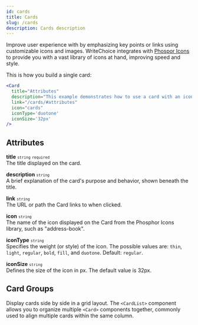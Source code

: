 ```yaml
---
id: cards
title: Cards
slug: /cards
description: Cards description
---
```


Improve user experience with by emphasizing key points or links using customizable icons and images. WriteChoice integrates with [Phospor Icons](https://phosphoricons.com/?q="") to provide you with a vast library of icons at hand, improving speed and style.

<Card 
  title="Attributes"
  description="This example demonstrates how to use a card with an icon and a link. Clicking on the card will take you to the Attributes heading."
  link="/cards/#attributes"
  icon="cards"
  iconType='duotone'
  iconSize='32px'
/>

This is how you build a single card:

```jsx
<Card 
  title="Attributes"
  description="This example demonstrates how to use a card with an icon and a link. Clicking on the card will take you to the Attributes heading."
  link="/cards/#attributes"
  icon="cards"
  iconType='duotone'
  iconSize='32px'
/>
```

## Attributes

<strong>title</strong> <small className="small_tag"><code>string</code></small> <small className="required_tag"><code>required</code></small> 
<br/>The title displayed on the card.

<strong>description</strong> <small className="small_tag"><code>string</code></small>
<br/>A brief explanation of the card's purpose and behavior, shown beneath the title.

<strong>link</strong> <small className="small_tag"><code>string</code></small>
<br/>The URL or path the Card links to when clicked.

<strong>icon</strong> <small className="small_tag"><code>string</code></small> 
<br/>The name of the icon displayed on the Card from the Phosphor Icons library, such as "address-book". 

<strong>iconType</strong> <small className="small_tag"><code>string</code></small> 
<br/>Specifies the weight (or style) of the icon. The possible values are: `thin`, `light`, `regular`, `bold`, `fill`, and `duotone`. Default: `regular`. 

<strong>iconSize</strong> <small className="small_tag"><code>string</code></small> 
<br/>Defines the size of the icon in px. The default value is 32px.


## Card Groups

Display cards side by side in a grid layout. The <code>&lt;CardList&gt;</code> component allows you to organize multiple <code>&lt;Card&gt;</code> components together, commonly used to align multiple cards within the same column.

<CardList cols={4}>

<Card 
  title="Duotone Card"
  icon="Book"
  description="This card shows a book icon with duotone weight."
  iconType='duotone'
/>

<Card 
  title="Thin Card" 
  icon="airplane"
  description="This card shows an airplane icon with thin weight."
  iconType='thin'
/>

<Card 
  title="Regular Card" 
  icon="alarm"
  description="This card shows an alarm icon with regular weight."
  iconType='regular'
/>

<Card 
  title="Filled Card" 
  icon="club"
  description="This card shows a club icon with filled weight."
  iconType='fill'
/>

</CardList>